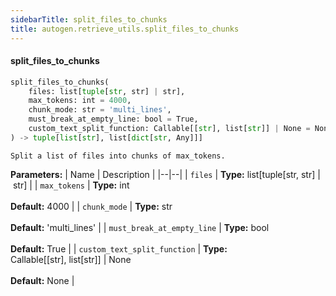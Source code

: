 ```yaml
---
sidebarTitle: split_files_to_chunks
title: autogen.retrieve_utils.split_files_to_chunks
---
```


<code class="doc-symbol doc-symbol-heading doc-symbol-function"></code>
#### split_files_to_chunks

```python
split_files_to_chunks(
    files: list[tuple[str, str] | str],
    max_tokens: int = 4000,
    chunk_mode: str = 'multi_lines',
    must_break_at_empty_line: bool = True,
    custom_text_split_function: Callable[[str], list[str]] | None = None
) -> tuple[list[str], list[dict[str, Any]]]
```

    Split a list of files into chunks of max_tokens.

<b>Parameters:</b>
| Name | Description |
|--|--|
| `files` | **Type:** list[tuple[str, str] \| str] |
| `max_tokens` | **Type:** int<br/><br/>**Default:** 4000 |
| `chunk_mode` | **Type:** str<br/><br/>**Default:** 'multi_lines' |
| `must_break_at_empty_line` | **Type:** bool<br/><br/>**Default:** True |
| `custom_text_split_function` | **Type:** Callable[[str], list[str]] \| None<br/><br/>**Default:** None |

<br />